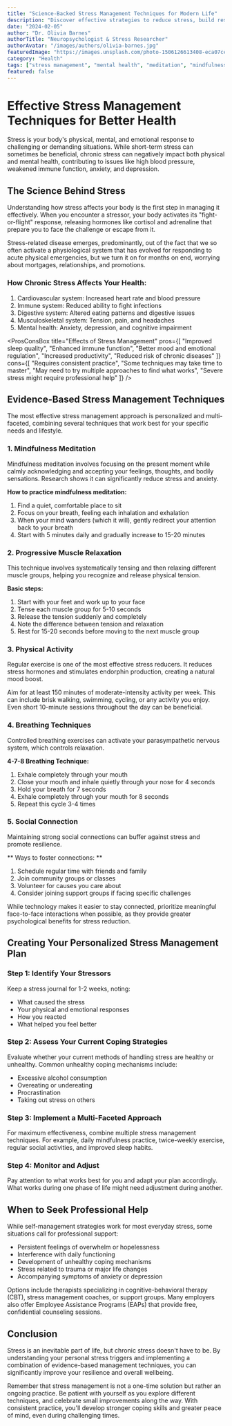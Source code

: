 ```yaml
---
title: "Science-Backed Stress Management Techniques for Modern Life"
description: "Discover effective strategies to reduce stress, build resilience, and improve your mental wellbeing with evidence-based stress management techniques."
date: "2024-02-05"
author: "Dr. Olivia Barnes"
authorTitle: "Neuropsychologist & Stress Researcher"
authorAvatar: "/images/authors/olivia-barnes.jpg"
featuredImage: "https://images.unsplash.com/photo-1506126613408-eca07ce68773?ixlib=rb-4.0.3&ixid=M3wxMjA3fDB8MHxwaG90by1wYWdlfHx8fGVufDB8fHx8fA%3D%3D&auto=format&fit=crop&w=1920&q=80"
category: "Health"
tags: ["stress management", "mental health", "meditation", "mindfulness", "anxiety reduction", "resilience building", "cortisol", "nervous system regulation"]
featured: false
---
```


# Effective Stress Management Techniques for Better Health

<InfoBox title="What is Stress?" type="info">
  Stress is your body's physical, mental, and emotional response to challenging or demanding situations. While short-term stress can sometimes be beneficial, chronic stress can negatively impact both physical and mental health, contributing to issues like high blood pressure, weakened immune function, anxiety, and depression.
</InfoBox>

## The Science Behind Stress

Understanding how stress affects your body is the first step in managing it effectively. When you encounter a stressor, your body activates its "fight-or-flight" response, releasing hormones like cortisol and adrenaline that prepare you to face the challenge or escape from it.

<QuoteBlock author="Dr. Robert Sapolsky" source="Why Zebras Don't Get Ulcers">
  Stress-related disease emerges, predominantly, out of the fact that we so often activate a physiological system that has evolved for responding to acute physical emergencies, but we turn it on for months on end, worrying about mortgages, relationships, and promotions.
</QuoteBlock>

### How Chronic Stress Affects Your Health:

1. Cardiovascular system: Increased heart rate and blood pressure
2. Immune system: Reduced ability to fight infections
3. Digestive system: Altered eating patterns and digestive issues
4. Musculoskeletal system: Tension, pain, and headaches
5. Mental health: Anxiety, depression, and cognitive impairment

<ProsConsBox 
  title="Effects of Stress Management"
  pros={[
    "Improved sleep quality", 
    "Enhanced immune function", 
    "Better mood and emotional regulation", 
    "Increased productivity",
    "Reduced risk of chronic diseases"
  ]}
  cons={[
    "Requires consistent practice", 
    "Some techniques may take time to master", 
    "May need to try multiple approaches to find what works",
    "Severe stress might require professional help"
  ]}
/>

## Evidence-Based Stress Management Techniques

<Callout>
  The most effective stress management approach is personalized and multi-faceted, combining several techniques that work best for your specific needs and lifestyle.
</Callout>

### 1. Mindfulness Meditation

Mindfulness meditation involves focusing on the present moment while calmly acknowledging and accepting your feelings, thoughts, and bodily sensations. Research shows it can significantly reduce stress and anxiety.

**How to practice mindfulness meditation:**

1. Find a quiet, comfortable place to sit
2. Focus on your breath, feeling each inhalation and exhalation
3. When your mind wanders (which it will), gently redirect your attention back to your breath
4. Start with 5 minutes daily and gradually increase to 15-20 minutes

### 2. Progressive Muscle Relaxation

This technique involves systematically tensing and then relaxing different muscle groups, helping you recognize and release physical tension.

**Basic steps:**

1. Start with your feet and work up to your face
2. Tense each muscle group for 5-10 seconds
3. Release the tension suddenly and completely
4. Note the difference between tension and relaxation
5. Rest for 15-20 seconds before moving to the next muscle group

### 3. Physical Activity

Regular exercise is one of the most effective stress reducers. It reduces stress hormones and stimulates endorphin production, creating a natural mood boost.

<InfoBox title="Exercise Recommendation" type="success">
  Aim for at least 150 minutes of moderate-intensity activity per week. This can include brisk walking, swimming, cycling, or any activity you enjoy. Even short 10-minute sessions throughout the day can be beneficial.
</InfoBox>

### 4. Breathing Techniques

Controlled breathing exercises can activate your parasympathetic nervous system, which controls relaxation.

**4-7-8 Breathing Technique:**

1. Exhale completely through your mouth
2. Close your mouth and inhale quietly through your nose for 4 seconds
3. Hold your breath for 7 seconds
4. Exhale completely through your mouth for 8 seconds
5. Repeat this cycle 3-4 times

### 5. Social Connection

Maintaining strong social connections can buffer against stress and promote resilience.

** Ways to foster connections: **

1. Schedule regular time with friends and family
2. Join community groups or classes
3. Volunteer for causes you care about
4. Consider joining support groups if facing specific challenges

<InfoBox title="Digital Connections" type="warning">
  While technology makes it easier to stay connected, prioritize meaningful face-to-face interactions when possible, as they provide greater psychological benefits for stress reduction.
</InfoBox>

## Creating Your Personalized Stress Management Plan

### Step 1: Identify Your Stressors

Keep a stress journal for 1-2 weeks, noting:
- What caused the stress
- Your physical and emotional responses
- How you reacted
- What helped you feel better

### Step 2: Assess Your Current Coping Strategies

Evaluate whether your current methods of handling stress are healthy or unhealthy. Common unhealthy coping mechanisms include:
- Excessive alcohol consumption
- Overeating or undereating
- Procrastination
- Taking out stress on others

### Step 3: Implement a Multi-Faceted Approach

<Callout type="tip">
  For maximum effectiveness, combine multiple stress management techniques. For example, daily mindfulness practice, twice-weekly exercise, regular social activities, and improved sleep habits.
</Callout>

### Step 4: Monitor and Adjust

Pay attention to what works best for you and adapt your plan accordingly. What works during one phase of life might need adjustment during another.

## When to Seek Professional Help

While self-management strategies work for most everyday stress, some situations call for professional support:

- Persistent feelings of overwhelm or hopelessness
- Interference with daily functioning
- Development of unhealthy coping mechanisms
- Stress related to trauma or major life changes
- Accompanying symptoms of anxiety or depression

<InfoBox title="Professional Resources" type="info">
  Options include therapists specializing in cognitive-behavioral therapy (CBT), stress management coaches, or support groups. Many employers also offer Employee Assistance Programs (EAPs) that provide free, confidential counseling sessions.
</InfoBox>

## Conclusion

Stress is an inevitable part of life, but chronic stress doesn't have to be. By understanding your personal stress triggers and implementing a combination of evidence-based management techniques, you can significantly improve your resilience and overall wellbeing.

Remember that stress management is not a one-time solution but rather an ongoing practice. Be patient with yourself as you explore different techniques, and celebrate small improvements along the way. With consistent practice, you'll develop stronger coping skills and greater peace of mind, even during challenging times. 